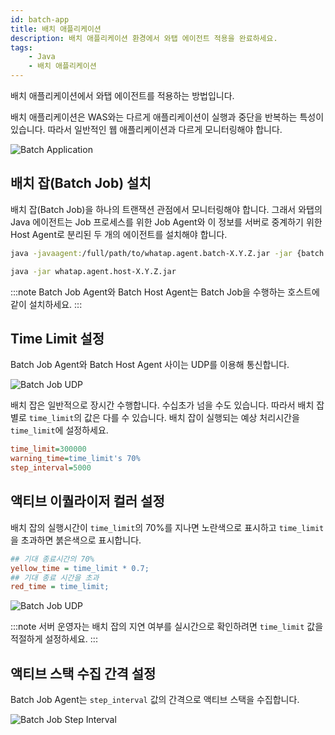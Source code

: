 ```yaml
---
id: batch-app
title: 배치 애플리케이션
description: 배치 애플리케이션 환경에서 와탭 에이전트 적용을 완료하세요.
tags:
    - Java
    - 배치 애플리케이션
---
```


배치 애플리케이션에서 와탭 에이전트를 적용하는 방법입니다. 

배치 애플리케이션은 WAS와는 다르게 애플리케이션이 실행과 중단을 반복하는 특성이 있습니다. 따라서 일반적인 웹 애플리케이션과 다르게 모니터링해야 합니다.

![Batch Application](/img/batch-app-intro.png)

## 배치 잡(Batch Job) 설치

배치 잡(Batch Job)을 하나의 트랜잭션 관점에서 모니터링해야 합니다. 그래서 와탭의 Java 에이전트는 Job 프로세스를 위한 Job Agent와 이 정보를 서버로 중계하기 위한 Host Agent로 분리된 두 개의 에이전트를 설치해야 합니다.

```bash title='Batch Job Agent'
java -javaagent:/full/path/to/whatap.agent.batch-X.Y.Z.jar -jar {batch job jar}
```

```bash title='Batch Host Agent'
java -jar whatap.agent.host-X.Y.Z.jar
```

:::note
Batch Job Agent와 Batch Host Agent는 Batch Job을 수행하는 호스트에 같이 설치하세요.
:::

## Time Limit 설정

Batch Job Agent와 Batch Host Agent 사이는 UDP를 이용해 통신합니다.

![Batch Job UDP](/img/batch-app-udp.png)

배치 잡은 일반적으로 장시간 수행합니다. 수십초가 넘을 수도 있습니다. 따라서 배치 잡 별로 `time_limit`의 값은 다를 수 있습니다. 배치 잡이 실행되는 예상 처리시간을 `time_limit`에 설정하세요.

```ini title=whatap.conf
time_limit=300000
warning_time=time_limit's 70%
step_interval=5000
```

## 액티브 이퀄라이저 컬러 설정

배치 잡의 실행시간이 `time_limit`의 70%를 지나면 노란색으로 표시하고 `time_limit`을 초과하면 붉은색으로 표시합니다.

```ini title='whatap.conf' {2,4} showLineNumbers
## 기대 종료시간의 70%
yellow_time = time_limit * 0.7;
## 기대 종료 시간을 초과
red_time = time_limit;
```

![Batch Job UDP](/img/batch-app-timelimit.png)

:::note
서버 운영자는 배치 잡의 지연 여부를 실시간으로 확인하려면 `time_limit` 값을 적절하게 설정하세요.
:::

## 액티브 스택 수집 간격 설정

Batch Job Agent는 `step_interval` 값의 간격으로 액티브 스택을 수집합니다. 

![Batch Job Step Interval](/img/batch-app-prof.png)